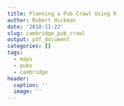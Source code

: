 ```yaml
---
title: Planning a Pub Crawl Using R
author: Robert Hickman
date: '2018-11-22'
slug: cambridge_pub_crawl
output: pdf_document
categories: []
tags:
  - maps
  - pubs
  - cambridge
header:
  caption: ''
  image: ''
---
```



